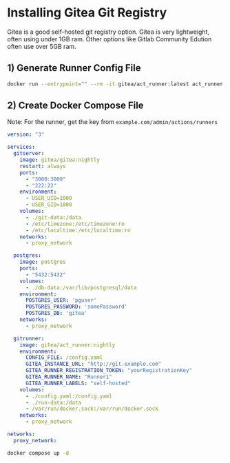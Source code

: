 # Installing Gitea Git Registry

Gitea is a good self-hosted git registry option. Gitea is very lightweight, often using under 1GB ram. Other options like Gitlab Community Edution often use over 5GB ram.

## 1) Generate Runner Config File
```bash
docker run --entrypoint="" --rm -it gitea/act_runner:latest act_runner generate-config > config.yaml
```

## 2) Create Docker Compose File
Note: For the runner, get the key from `example.com/admin/actions/runners`

```yml filename="docker-compose.yml" copy
version: "3"

services:
  gitserver:
    image: gitea/gitea:nightly
    restart: always
    ports:
      - "3000:3000"
      - "222:22"
    environment:
      - USER_UID=1000
      - USER_GID=1000
    volumes:
      - ./git-data:/data
      - /etc/timezone:/etc/timezone:ro
      - /etc/localtime:/etc/localtime:ro
    networks:
      - proxy_network

  postgres:
    image: postgres
    ports:
      - "5432:5432"
    volumes:
      - ./db-data:/var/lib/postgresql/data
    environment:
      POSTGRES_USER: 'pguser'
      POSTGRES_PASSWORD: 'somePassword'
      POSTGRES_DB: 'gitea'
    networks:
      - proxy_network

  gitrunner:
    image: gitea/act_runner:nightly
    environment:
      CONFIG_FILE: /config.yaml
      GITEA_INSTANCE_URL: "http://git.example.com"
      GITEA_RUNNER_REGISTRATION_TOKEN: "yourRegistrationKey"
      GITEA_RUNNER_NAME: "Runner1"
      GITEA_RUNNER_LABELS: "self-hosted"
    volumes:
      - ./config.yaml:/config.yaml
      - ./run-data:/data
      - /var/run/docker.sock:/var/run/docker.sock
    networks:
      - proxy_network

networks:
  proxy_network:
```

```bash copy
docker compose up -d
```
